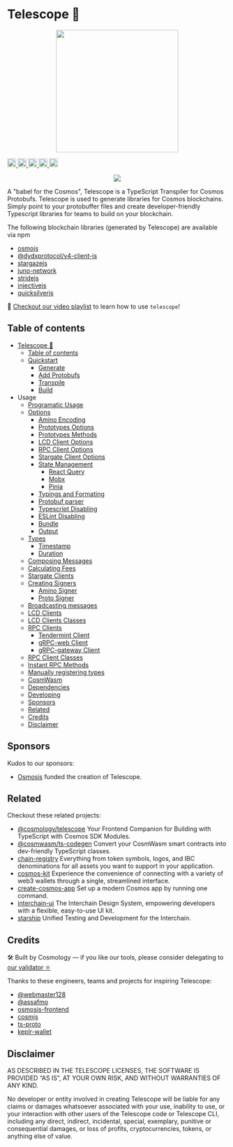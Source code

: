 # Telescope 🔭 <span id="telescope"></span>

<p align="center">
  <img
    width="280"
    src="https://user-images.githubusercontent.com/545047/175660665-5cbde84b-0928-4e59-ab56-be6adb2f3a7e.png"
  />
</p>

<div
  width="100%"
  style={{
    display: "flex",
    justifyContent: "center",
    alignItems: "center",
    paddingTop: "12px",
    paddingBottom: "12px",
  }}
>
  <a
    style={{ paddingRight: "4px" }}
    href="https://github.com/cosmology-tech/telescope/actions/workflows/run-tests.yaml"
  >
    <img
      height="20"
      src="https://github.com/cosmology-tech/telescope/actions/workflows/run-tests.yaml/badge.svg"
    />
  </a>
  <a
    style={{ paddingRight: "4px" }}
    href="https://www.npmjs.com/package/@cosmology/telescope"
  >
    <img height="20" src="https://img.shields.io/npm/dt/@osmonauts/telescope" />
  </a>
  <a
    style={{ paddingRight: "4px" }}
    href="https://github.com/cosmology-tech/telescope/blob/main/LICENSE-MIT"
  >
    <img height="20" src="https://img.shields.io/badge/license-MIT-blue.svg" />
  </a>
  <a
    style={{ paddingRight: "4px" }}
    href="https://github.com/cosmology-tech/telescope/blob/main/LICENSE-Apache"
  >
    <img
      height="20"
      src="https://img.shields.io/badge/license-Apache-blue.svg"
    />
  </a>
  <a
    style={{ paddingRight: "4px" }}
    href="https://www.npmjs.com/package/@cosmology/telescope"
  >
    <img
      height="20"
      src="https://img.shields.io/github/package-json/v/cosmology-tech/telescope?filename=packages%2Ftelescope%2Fpackage.json"
    />
  </a>
</div>

<p align="center">
  <img src="https://user-images.githubusercontent.com/545047/178129981-5a7d18ed-d2b5-4d85-b828-ca084d38501e.png" />
</p>

A "babel for the Cosmos", Telescope is a TypeScript Transpiler for Cosmos Protobufs. Telescope is used to generate libraries for Cosmos blockchains. Simply point to your protobuffer files and create developer-friendly Typescript libraries for teams to build on your blockchain.

The following blockchain libraries (generated by Telescope) are available via npm

- [osmojs](https://www.npmjs.com/package/osmojs)
- [@dydxprotocol/v4-client-js](https://www.npmjs.com/package/@dydxprotocol/v4-client-js)
- [stargazejs](https://www.npmjs.com/package/stargazejs)
- [juno-network](https://www.npmjs.com/package/juno-network)
- [stridejs](https://www.npmjs.com/package/stridejs)
- [injectivejs](https://www.npmjs.com/package/injectivejs)
- [quicksilverjs](https://www.npmjs.com/package/quicksilverjs)

🎥 [Checkout our video playlist](https://www.youtube.com/watch?v=n82MsLe82mk&list=PL-lMkVv7GZwyQaK6bp6kMdOS5mzosxytC) to learn how to use `telescope`!

## Table of contents

- [Telescope 🔭](#telescope)
  - [Table of contents](#table-of-contents)
  - [Quickstart](/telescope/get-started#quickstart)
    - [Generate](/telescope/get-started#generate)
    - [Add Protobufs](/telescope/get-started#add-protobufs)
    - [Transpile](/telescope/get-started#transpile)
    - [Build](/telescope/get-started#build)
- Usage
  - [Programatic Usage](/telescope/programatic-usage)
  - [Options](/telescope/options)
    - [Amino Encoding](/telescope/options#amino-encoding)
    - [Prototypes Options](/telescope/options#prototypes-options)
    - [Prototypes Methods](/telescope/options#prototypes-methods)
    - [LCD Client Options](/telescope/options#lcd-client-options)
    - [RPC Client Options](/telescope/options#rpc-client-options)
    - [Stargate Client Options](/telescope/options#stargate-client-options)
    - [State Management](/telescope/options#state-management)
      - [React Query](/telescope/options#react-query)
      - [Mobx](/telescope/options#mobx)
      - [Pinia](/telescope/options#pinia)
    - [Typings and Formating](/telescope/options#typings-and-formating)
    - [Protobuf parser](/telescope/options#protobuf-parser)
    - [Typescript Disabling](/telescope/options#typescript-disabling)
    - [ESLint Disabling](/telescope/options#eslint-disabling)
    - [Bundle](/telescope/options#bundle)
    - [Output](/telescope/options#output)
  - [Types](/telescope/types)
    - [Timestamp](/telescope/types#timestamp)
    - [Duration](/telescope/types#duration)
  - [Composing Messages](/telescope/composing-messages)
  - [Calculating Fees](/telescope/calculating-fees)
  - [Stargate Clients](/telescope/clients#stargate-clients)
  - [Creating Signers](/telescope/clients#creating-signers)
    - [Amino Signer](/telescope/clients#amino-signer)
    - [Proto Signer](/telescope/clients#proto-signer)
  - [Broadcasting messages](/telescope/clients#broadcasting-messages)
  - [LCD Clients](/telescope/clients#lcd-clients)
  - [LCD Clients Classes](/telescope/clients#lcd-clients-classes)
  - [RPC Clients](/telescope/clients#rpc-clients)
    - [Tendermint Client](/telescope/clients#tendermint-client)
    - [gRPC-web Client](/telescope/clients#grpc-web-client)
    - [gRPC-gateway Client](/telescope/clients#grpc-gateway-client)
  - [RPC Client Classes](/telescope/clients#rpc-client-classes)
  - [Instant RPC Methods](/telescope/clients#instant-rpc-methods)
  - [Manually registering types](/telescope/manually-registering-types)
  - [CosmWasm](/telescope/cosmwasm)
  - [Dependencies](/telescope/dependencies)
  - [Developing](/telescope/developing)
  - [Sponsors](#sponsors)
  - [Related](#related)
  - [Credits](#credits)
  - [Disclaimer](#disclaimer)

## Sponsors

Kudos to our sponsors:

* [Osmosis](https://osmosis.zone) funded the creation of Telescope.

## Related

Checkout these related projects:

* [@cosmology/telescope](https://github.com/cosmology-tech/telescope) Your Frontend Companion for Building with TypeScript with Cosmos SDK Modules.
* [@cosmwasm/ts-codegen](https://github.com/CosmWasm/ts-codegen) Convert your CosmWasm smart contracts into dev-friendly TypeScript classes.
* [chain-registry](https://github.com/cosmology-tech/chain-registry) Everything from token symbols, logos, and IBC denominations for all assets you want to support in your application.
* [cosmos-kit](https://github.com/cosmology-tech/cosmos-kit) Experience the convenience of connecting with a variety of web3 wallets through a single, streamlined interface.
* [create-cosmos-app](https://github.com/cosmology-tech/create-cosmos-app) Set up a modern Cosmos app by running one command.
* [interchain-ui](https://github.com/cosmology-tech/interchain-ui) The Interchain Design System, empowering developers with a flexible, easy-to-use UI kit.
* [starship](https://github.com/cosmology-tech/starship) Unified Testing and Development for the Interchain.

## Credits

🛠 Built by Cosmology — if you like our tools, please consider delegating to [our validator ⚛️](https://cosmology.zone/validator)

Thanks to these engineers, teams and projects for inspiring Telescope:

* [@webmaster128](https://github.com/webmaster128)
* [@assafmo](https://github.com/assafmo)
* [osmosis-frontend](https://github.com/osmosis-labs/osmosis-frontend)
* [cosmjs](https://github.com/cosmos/cosmjs)
* [ts-proto](https://github.com/stephenh/ts-proto)
* [keplr-wallet](https://github.com/chainapsis/keplr-wallet)

## Disclaimer

AS DESCRIBED IN THE TELESCOPE LICENSES, THE SOFTWARE IS PROVIDED “AS IS”, AT YOUR OWN RISK, AND WITHOUT WARRANTIES OF ANY KIND.

No developer or entity involved in creating Telescope will be liable for any claims or damages whatsoever associated with your use, inability to use, or your interaction with other users of the Telescope code or Telescope CLI, including any direct, indirect, incidental, special, exemplary, punitive or consequential damages, or loss of profits, cryptocurrencies, tokens, or anything else of value.


